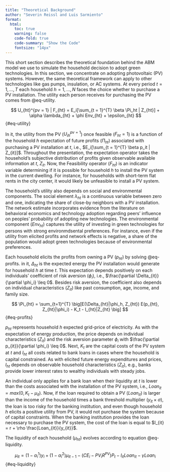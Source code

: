 ---
title: "Theoretical Background"
author: "Severin Reissl and Luis Sarmiento"
format: 
  html: 
    toc: true
    warning: false
    code-fold: true
    code-summary: "Show the Code"
    fontsize: "14px"
---

This short section describes the theoretical foundation behind the ABM model we use to simulate the household decision to adopt green technologies. In this section, we concentrate on adopting photovoltaic (PV) systems. However, the same theoretical framework can apply to other technologies like gas pumps, insulation, or AC systems. At every period $t = 1,...,T$ each household $h = 1,...,N$ faces the choice whether to purchase a PV installation. The utility each person receives for purchasing the PV comes from @eq-utility.

$$
 U_{ht}^{pv = 1} | F_{ht} = E_i[\sum_{t = 1}^{T} \beta \Pi_ht | Z_{ht}] + \alpha \lambda_{ht} + \phi Env_{ht} + \epsilon_{ht}
$$ {#eq-utility}

In it, the utility from the PV ($U_{ih}^{pv = 1}$) once feasible ($F_{ht} = 1$) is a function of the household $h$ expectation of future profits ($\Pi_{ht}$) associated with purchasing a PV installation at $t$, i.e., $E_i[\sum_{t = 1}^{T} \beta p_it | Z_{it}]$. Throughout the presentation, the expectation operator takes the household's subjective distribution of profits given observable available information at $t$, $Z_{it}$. Now, the Feasibility operator ($F_{ht}$) is an indicator variable determining if it is possible for household $h$ to install the PV system in the current dwelling. For instance, for households with short-term flat rents in the city center, it would likely be unfeasible to install a PV system.  

The household's utility also depends on social and environmental components. The social element $\lambda_{ht}$ is a continuous variable between zero and one, indicating the share of close-by neighbors with a PV installation. The network estimate incorporates evidence from the literature on behavioral economics and technology adoption regarding peers' influence on peoples' probability of adopting new technologies. The environmental component ($Env_{ht}$) captures the utility of investing in green technologies for persons with strong environmdsental preferences. For instance, even if the utility from elicited profits and network effects is negative, a share of the population would adopt green technologies because of environmental preferences.

Each household elicits the profits from owning a PV ($p_{ht}$) by solving @eq-profits. in it, $\Delta_{ht}$ is the expected energy the PV installation would generate for household $h$ at time $t$. This expectation depends positively on each individuals' coefficient of risk aversion ($\phi_i$), i.e., $\frac{\partial \Delta_{it}}{\partial \phi_i} \leq 0$. Besides risk aversion, the coefficient also depends on individual characteristics $(Z_{it})$ like past consumption, age, income, and family size.

$$
 \Pi_{ht} = \sum_{t=1}^{T} \big[E(\Delta_{ht}|\phi_h, Z_{ht}) E(p_{ht}, Z_{ht}|\phi_i) - K_t - I_{ht}|Z_{ht} \big]
$$ {#eq-profits}


$p_{ht}$ represents household $h$ expected grid-price of electricity. As with the expectation of energy production, the price depends on individual characteristics $(Z_{it})$ and the risk aversion parameter $\phi_i$ with $\frac{\partial p_{it}}{\partial \phi_i} \leq 0$. Next, $K_t$ are the capital costs of the PV system at $t$ and $I_{ht}$ all costs related to bank loans in cases where the household is capital constrained. As with elicited future energy expenditures and prices, $I_{ht}$ depends on observable household characteristics ($Z_{it}$), e.g., banks provide lower interest rates to wealthy individuals with steady jobs.


An individual only applies for a bank loan when their liquidity at $t$ is lower than the costs associated with the installation of the PV system, i.e., $Loan_{it} = max(0, K_t - \mu_{it})$. Now, if the loan required to obtain a PV ($Loan_{it}$) is larger than the income of the household times a bank threshold multiplier ($y_{it} \times \sigma$), the loan is too risky for the banking institution, and even though household $h$ elicits a positive utility from PV, it would not purchase the system because of capital constraints. When the banking institution provides the loan necessary to purchase the PV system, the cost of the loan is equal to $I_{it} = r + \rho \frac{Loan_{it}}{y_{it}}$. 

The liquidity of each household ($\mu_{ht}$) evolves according to equation @eq-liquidity. 


$$
\mu_{it} =(1 - \alpha_i^1) y_i + (1 - \alpha_i^2)\mu_{it-1} − (CE_i - PV_i  R^{PV})P_t - I_{it} Loan_{it} - \gamma  Loan_i
$${#eq-liquidity}



 